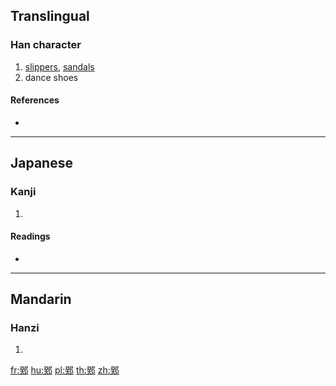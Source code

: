 {{character info/new}}
==Translingual==

===Han character===
{{Han char|rn=163|rad=邑|as=09|sn=12|four=17427|canj=NKNL}}

# [[slippers]], [[sandals]]
# dance shoes

====References====
* {{Han ref|kx=1275.020|dkj=39531|dj=1774.150|hdz=63785.100|uh=9108|ud=37128|bh=DC55|bd=56405}}

----

==Japanese==

===Kanji===
{{ja-kanji|grade=|rs=邑09}}

# {{defn|lang=ja|sort=邑09}}

====Readings====
* {{ja-readings|on=[[き]] (ki), [[ぎ]] (gi)|kun=|nanori=}}

----

==Mandarin==

===Hanzi===
{{cmn-hanzi|pin=[[kuí]] ([[kui2]])|wg=k'uei<sup>2</sup>}}

# {{defn|lang=cmn|sort=邑09}}

[[fr:鄈]]
[[hu:鄈]]
[[pl:鄈]]
[[th:鄈]]
[[zh:鄈]]